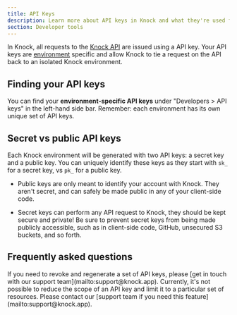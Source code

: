 ```yaml
---
title: API Keys
description: Learn more about API keys in Knock and what they're used for.
section: Developer tools
---
```


In Knock, all requests to the [Knock API](/reference) are issued using a API key. Your API keys are [environment](/send-and-manage-data/environments) specific and allow Knock to tie a request on the API back to an isolated Knock environment.

## Finding your API keys

You can find your **environment-specific API keys** under "Developers > API keys" in the left-hand side bar. Remember: each environment has its own unique set of API keys.

## Secret vs public API keys

Each Knock environment will be generated with two API keys: a secret key and a public key. You can uniquely identify these keys as they start with `sk_` for a secret key, vs `pk_` for a public key.

- Public keys are only meant to identify your account with Knock. They aren't secret, and can safely be made public in any of your client-side code.

- Secret keys can perform any API request to Knock, they should be kept secure and private! Be sure to prevent secret keys from being made publicly accessible, such as in client-side code, GitHub, unsecured S3 buckets, and so forth.

## Frequently asked questions

<AccordionGroup>
  <Accordion title="Can I revoke an API key once generated?">
    If you need to revoke and regenerate a set of API keys, please [get in touch
    with our support team](mailto:support@knock.app).
  </Accordion>
  <Accordion title="Can I further scope API key access?">
    Currently, it's not possible to reduce the scope of an API key and limit it
    to a particular set of resources. Please contact our [support team if you
    need this feature](mailto:support@knock.app).
  </Accordion>
</AccordionGroup>
